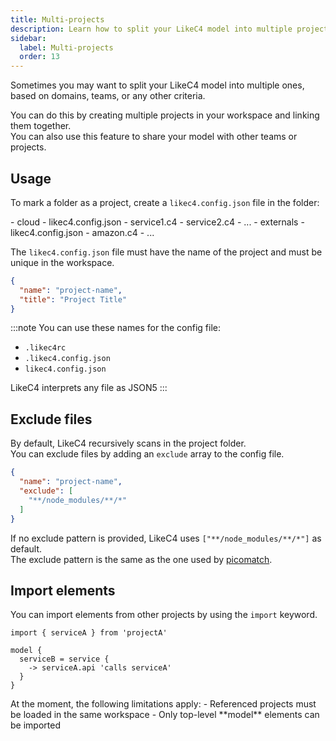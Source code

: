 ```yaml
---
title: Multi-projects
description: Learn how to split your LikeC4 model into multiple projects
sidebar: 
  label: Multi-projects
  order: 13
---
```



Sometimes you may want to split your LikeC4 model into multiple ones, based on domains, teams, or any other criteria.

You can do this by creating multiple projects in your workspace and linking them together.  
You can also use this feature to share your model with other teams or projects.

## Usage

To mark a folder as a project, create a `likec4.config.json` file in the folder:

<FileTree>
- cloud
  - likec4.config.json
  - service1.c4
  - service2.c4
  - ...
- externals
  - likec4.config.json
  - amazon.c4
  - ...
</FileTree>

The `likec4.config.json` file must have the name of the project and must be unique in the workspace.


```json
{
  "name": "project-name",
  "title": "Project Title"
}
```

:::note
You can use these names for the config file:
- `.likec4rc`
- `.likec4.config.json`
- `likec4.config.json`

LikeC4 interprets any file as JSON5
:::

## Exclude files

By default, LikeC4 recursively scans in the project folder.  
You can exclude files by adding an `exclude` array to the config file.

```json
{
  "name": "project-name",
  "exclude": [
    "**/node_modules/**/*"
  ]
}
```

If no exclude pattern is provided, LikeC4 uses `["**/node_modules/**/*"]` as default.  
The exclude pattern is the same as the one used by [picomatch](https://github.com/micromatch/picomatch).  


## Import elements

You can import elements from other projects by using the `import` keyword.

```likec4
import { serviceA } from 'projectA'

model {
  serviceB = service {
    -> serviceA.api 'calls serviceA'
  }
}
```

<Aside type='caution' title="Limitations">
At the moment, the following limitations apply:
- Referenced projects must be loaded in the same workspace
- Only top-level **model** elements can be imported
</Aside>
